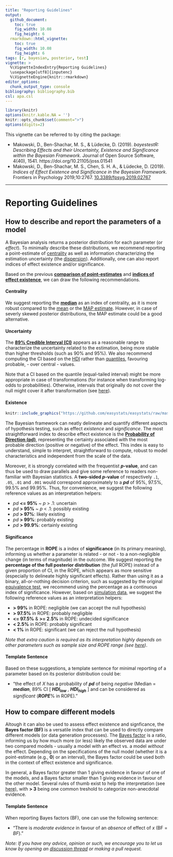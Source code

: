 ---
title: "Reporting Guidelines"
output: 
  github_document:
    toc: true
    fig_width: 10.08
    fig_height: 6
  rmarkdown::html_vignette:
    toc: true
    fig_width: 10.08
    fig_height: 6
tags: [r, bayesian, posterior, test]
vignette: >
  %\VignetteIndexEntry{Reporting Guidelines}
  \usepackage[utf8]{inputenc}
  %\VignetteEngine{knitr::rmarkdown}
editor_options: 
  chunk_output_type: console
bibliography: bibliography.bib
csl: apa.csl
---

```{r message=FALSE, warning=FALSE, include=FALSE}
library(knitr)
options(knitr.kable.NA = '')
knitr::opts_chunk$set(comment=">")
options(digits=2)
```


This vignette can be referred to by citing the package:

- Makowski, D., Ben-Shachar, M. S., \& Lüdecke, D. (2019). *bayestestR: Describing Effects and their Uncertainty, Existence and Significance within the Bayesian Framework*. Journal of Open Source Software, 4(40), 1541. https://doi.org/10.21105/joss.01541
- Makowski, D., Ben-Shachar, M. S., Chen, S. H. A., \& Lüdecke, D. (2019). *Indices of Effect Existence and Significance in the Bayesian Framework*. Frontiers in Psychology 2019;10:2767. [10.3389/fpsyg.2019.02767](https://doi.org/10.3389/fpsyg.2019.02767)

---

# Reporting Guidelines

## How to describe and report the parameters of a model

A Bayesian analysis returns a posterior distribution for each parameter (or *effect*). To minimally describe these distributions, we recommend reporting a point-estimate of [centrality](https://en.wikipedia.org/wiki/Central_tendency) as well as information characterizing the estimation uncertainty (the [dispersion](https://en.wikipedia.org/wiki/Statistical_dispersion)). Additionally, one can also report indices of effect existence and/or significance.

Based on the previous [**comparison of point-estimates**](https://easystats.github.io/bayestestR/articles/indicesEstimationComparison.html) and [**indices of effect existence**](https://www.frontiersin.org/articles/10.3389/fpsyg.2019.02767/full), we can draw the following recommendations.

#### **Centrality**

We suggest reporting the [**median**](https://easystats.github.io/bayestestR/reference/point_estimate.html) as an index of centrality, as it is more robust compared to the [mean](https://easystats.github.io/bayestestR/reference/point_estimate.html) or the [MAP estimate](https://easystats.github.io/bayestestR/reference/map_estimate.html). However, in case of severly skewed posterior distributions, the MAP estimate could be a good alternative.
 

#### **Uncertainty** 

The [**89\% Credible Interval (CI)**](https://easystats.github.io/bayestestR/articles/credible_interval.html) appears as a reasonable range to characterize the uncertainty related to the estimation, being more stable than higher thresholds (such as 90\% and 95\%). We also recommend computing the CI based on the [HDI](https://easystats.github.io/bayestestR/reference/hdi.html) rather than [quantiles](https://easystats.github.io/bayestestR/reference/ci.html), favouring probable, - over central - values. 

Note that a CI based on the quantile (equal-tailed interval) might be more appropriate in case of transformations (for instance when transforming log-odds to probabilities). Otherwise, intervals that originally do not cover the null might cover it after transformation (see [here](https://easystats.github.io/bayestestR/articles/credible_interval.html#different-types-of-cis)).


#### **Existence** 

```{r echo=FALSE, fig.cap="Reviewer 2 (circa a long time ago in a galaxy far away).", fig.align='center', out.width="60%"}
knitr::include_graphics("https://github.com/easystats/easystats/raw/master/man/figures/bayestestR/watto.jpg")
```


The Bayesian framework can neatly delineate and quantify different aspects of hypothesis testing, such as effect *existence* and *significance*. The most straightforward index to describe effect existence is the [**Probability of Direction (pd)**](https://easystats.github.io/bayestestR/articles/probability_of_direction.html), representing the certainty associated with the most probable direction (positive or negative) of the effect. This index is easy to understand, simple to interpret, straightforward to compute, robust to model characteristics and independent from the scale of the data. 

Moreover, it is strongly correlated with the frequentist ***p*-value**, and can thus be used to draw parallels and give some reference to readers non-familiar with Bayesian statistics. A **two-sided *p*-value** of respectively `.1`, `.05`, `.01` and `.001` would correspond approximately to a ***pd*** of 95\%, 97.5\%, 99.5\% and 99.95\%. Thus, for convenience, we suggest the following reference values as an interpretation helpers:

  - *pd* **\<= 95\%** ~ *p* \> .1: uncertain
  - *pd* **\> 95\%** ~ *p* \< .1: possibly existing
  - *pd* **\> 97\%**: likely existing
  - *pd* **\> 99\%**: probably existing
  - *pd* **\> 99.9\%**: certainly existing

#### **Significance** 

The percentage in **ROPE** is a index of **significance** (in its primary meaning), informing us whether a parameter is related - or not - to a non-negligible change (in terms of magnitude) in the outcome. We suggest reporting the **percentage of the full posterior distribution** (the *full* ROPE) instead of a given proportion of CI, in the ROPE, which appears as more sensitive (especially to delineate highly significant effects). Rather than using it as a binary, all-or-nothing decision criterion, such as suggested by the original [equivalence test](https://easystats.github.io/bayestestR/articles/region_of_practical_equivalence.html#equivalence-test), we recommend using the percentage as a continuous index of significance. However, based on [simulation data](https://www.frontiersin.org/articles/10.3389/fpsyg.2019.02767/full), we suggest the following reference values as an interpretation helpers:


  - **\> 99\%** in ROPE: negligible (we can accept the null hypothesis)
  - **\> 97.5\%** in ROPE: probably negligible
  - **\<= 97.5\%** \& **\>= 2.5\%** in ROPE: undecided significance
  - **\< 2.5\%** in ROPE: probably significant
  - **\< 1\%** in ROPE: significant (we can reject the null hypothesis)


*Note that extra caution is required as its interpretation highly depends on other parameters such as sample size and ROPE range (see [here](https://easystats.github.io/bayestestR/articles/region_of_practical_equivalence.html#sensitivity-to-parameters-scale))*.


#### **Template Sentence** 

Based on these suggestions, a template sentence for minimal reporting of a parameter based on its posterior distribution could be:

- "the effect of *X* has a probability of ***pd*** of being *negative* (Median = ***median***, 89\% CI [ ***HDI<sub>low</sub>*** , ***HDI<sub>high</sub>*** ] and can be considered as *significant* (***ROPE***\% in ROPE)."

## How to compare different models

Altough it can also be used to assess effect existence and signficance, the **Bayes factor (BF)** is a versatile index that can be used to directly compare different models (or data generation processes). The [Bayes factor](https://easystats.github.io/bayestestR/articles/bayes_factors.html) is a ratio, informing us by how much more (or less) likely the observed data are under two compared models - usually a model with an effect vs. a model *without* the effect. Depending on the specifications of the null model (whether it is a point-estimate (e.g., **0**) or an interval), the Bayes factor could be used both in the context of effect existence and significance.

In general, a Bayes factor greater than 1 giving evidence in favour of one of the models, and a Bayes factor smaller than 1 giving evidence in favour of the other model. Several rules of thumb exist to help the interpretation (see [here](https://easystats.github.io/report/articles/interpret_metrics.html#bayes-factor-bf)), with **\> 3** being one common treshold to categorize non-anecdotal evidence.
 

#### **Template Sentence** 

When reporting Bayes factors (BF), one can use the following sentence: 

- "There is *moderate evidence* in favour of an *absence* of effect of *x* (BF = *BF*)."





*Note: If you have any advice, opinion or such, we encourage you to let us know by opening an [discussion thread](https://github.com/easystats/bayestestR/issues) or making a pull request.*
